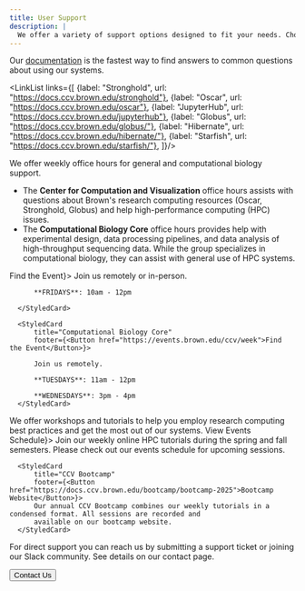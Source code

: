 ```yaml
---
title: User Support
description: |
  We offer a variety of support options designed to fit your needs. Choose the method that works best for you.
---
```


<ContentSection title="Documentation">
  Our  <a href="https://docs.ccv.brown.edu/documentation/" target="_blank" rel="noopener noreferrer">documentation</a> 
  is the fastest way to find answers to common questions about using our systems.

  <LinkList links={[
  {label: "Stronghold", url: "https://docs.ccv.brown.edu/stronghold"},
  {label: "Oscar", url: "https://docs.ccv.brown.edu/oscar"},
  {label: "JupyterHub", url: "https://docs.ccv.brown.edu/jupyterhub"},
  {label: "Globus", url: "https://docs.ccv.brown.edu/globus/"},
  {label: "Hibernate", url: "https://docs.ccv.brown.edu/hibernate/"},
  {label: "Starfish", url: "https://docs.ccv.brown.edu/starfish/"},
  ]}/>

</ContentSection>

<ContentSection title="Office Hours">
  We offer weekly office hours for general and computational biology support.
  
  - The **Center for Computation and Visualization** office hours assists with questions about Brown's research 
  computing resources (Oscar, Stronghold, Globus) and help high-performance computing (HPC) issues.
  - The **Computational Biology Core** office hours provides help with experimental design, data processing pipelines, 
  and data analysis of high-throughput sequencing data. While the group specializes in computational biology, they can 
  assist with general use of HPC systems.

  <CardGroup>
      <StyledCard
          title="Center for Computation and Visualization"
          footer={<Button href="https://events.brown.edu/ccv/week">Find the Event</Button>}>
          Join us remotely or in-person.

          **FRIDAYS**: 10am - 12pm

      </StyledCard>

      <StyledCard
          title="Computational Biology Core"
          footer={<Button href="https://events.brown.edu/ccv/week">Find the Event</Button>}>

          Join us remotely.

          **TUESDAYS**: 11am - 12pm

          **WEDNESDAYS**: 3pm - 4pm
      </StyledCard>
  </CardGroup>
</ContentSection>

<ContentSection title="Workshops & Tutorials">
We offer workshops and tutorials to help you employ research computing best practices and get the most out of our systems.
  <CardGroup>
      <StyledCard
          title="High Performance Computing Tutorials"
          footer={<Button href="https://events.brown.edu/ccv/all">View Events Schedule</Button>}>
          Join our weekly online HPC tutorials during the spring and fall semesters. Please check out our events 
          schedule for upcoming sessions.
      </StyledCard>

      <StyledCard
          title="CCV Bootcamp"
          footer={<Button href="https://docs.ccv.brown.edu/bootcamp/bootcamp-2025">Bootcamp Website</Button>}>
          Our annual CCV Bootcamp combines our weekly tutorials in a condensed format. All sessions are recorded and 
          available on our bootcamp website.
      </StyledCard>
  </CardGroup>
</ContentSection>

<ContentSection title="Contact Us">
  For direct support you can reach us by submitting a support ticket or joining our Slack community. 
  See details on our contact page.

  <Button href="/about/contact">Contact Us</Button>
</ContentSection>
